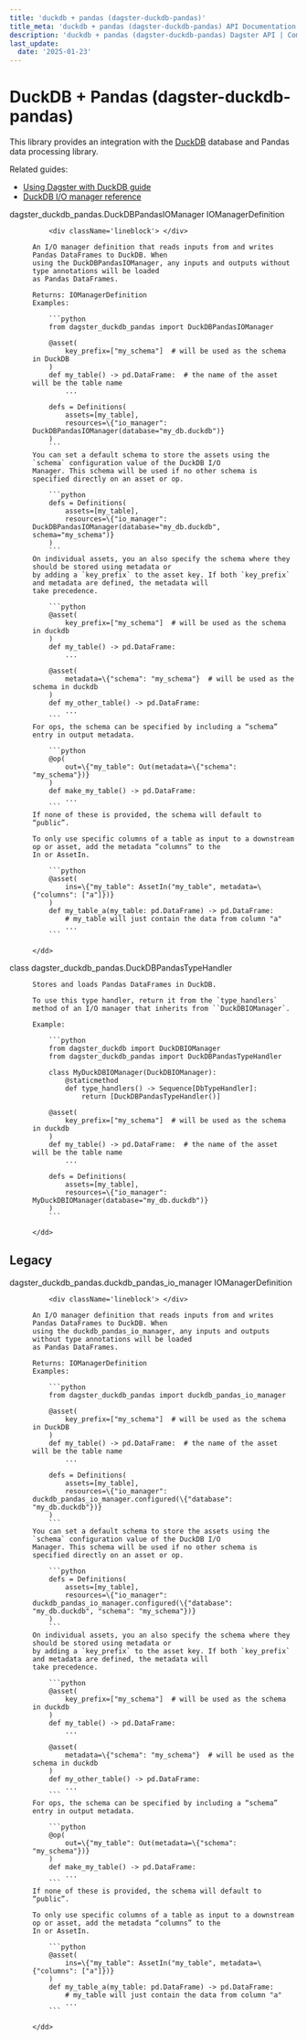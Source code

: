 ```yaml
---
title: 'duckdb + pandas (dagster-duckdb-pandas)'
title_meta: 'duckdb + pandas (dagster-duckdb-pandas) API Documentation - Build Better Data Pipelines | Python Reference Documentation for Dagster'
description: 'duckdb + pandas (dagster-duckdb-pandas) Dagster API | Comprehensive Python API documentation for Dagster, the data orchestration platform. Learn how to build, test, and maintain data pipelines with our detailed guides and examples.'
last_update:
  date: '2025-01-23'
---
```


<div class="section" id="duckdb-pandas-dagster-duckdb-pandas">


# DuckDB + Pandas (dagster-duckdb-pandas)

This library provides an integration with the [DuckDB](https://duckdb.org/) database and Pandas data processing library.

Related guides:

  - [Using Dagster with DuckDB guide](https://docs.dagster.io/integrations/duckdb)
  - [DuckDB I/O manager reference](https://docs.dagster.io/integrations/duckdb/reference)


<dl>
    <dt><Link id='dagster_duckdb_pandas.DuckDBPandasIOManager'>dagster_duckdb_pandas.DuckDBPandasIOManager IOManagerDefinition</Link></dt>
    <dd>

        <div className='lineblock'> </div>

    An I/O manager definition that reads inputs from and writes Pandas DataFrames to DuckDB. When
    using the DuckDBPandasIOManager, any inputs and outputs without type annotations will be loaded
    as Pandas DataFrames.

    Returns: IOManagerDefinition
    Examples:

        ```python
        from dagster_duckdb_pandas import DuckDBPandasIOManager

        @asset(
            key_prefix=["my_schema"]  # will be used as the schema in DuckDB
        )
        def my_table() -> pd.DataFrame:  # the name of the asset will be the table name
            ...

        defs = Definitions(
            assets=[my_table],
            resources=\{"io_manager": DuckDBPandasIOManager(database="my_db.duckdb")}
        )
        ```
    You can set a default schema to store the assets using the `schema` configuration value of the DuckDB I/O
    Manager. This schema will be used if no other schema is specified directly on an asset or op.

        ```python
        defs = Definitions(
            assets=[my_table],
            resources=\{"io_manager": DuckDBPandasIOManager(database="my_db.duckdb", schema="my_schema")}
        )
        ```
    On individual assets, you an also specify the schema where they should be stored using metadata or
    by adding a `key_prefix` to the asset key. If both `key_prefix` and metadata are defined, the metadata will
    take precedence.

        ```python
        @asset(
            key_prefix=["my_schema"]  # will be used as the schema in duckdb
        )
        def my_table() -> pd.DataFrame:
            ...

        @asset(
            metadata=\{"schema": "my_schema"}  # will be used as the schema in duckdb
        )
        def my_other_table() -> pd.DataFrame:
            ...
        ```
    For ops, the schema can be specified by including a “schema” entry in output metadata.

        ```python
        @op(
            out=\{"my_table": Out(metadata=\{"schema": "my_schema"})}
        )
        def make_my_table() -> pd.DataFrame:
            ...
        ```
    If none of these is provided, the schema will default to “public”.

    To only use specific columns of a table as input to a downstream op or asset, add the metadata “columns” to the
    In or AssetIn.

        ```python
        @asset(
            ins=\{"my_table": AssetIn("my_table", metadata=\{"columns": ["a"]})}
        )
        def my_table_a(my_table: pd.DataFrame) -> pd.DataFrame:
            # my_table will just contain the data from column "a"
            ...
        ```

    </dd>

</dl>
<dl>
    <dt><Link id='dagster_duckdb_pandas.DuckDBPandasTypeHandler'>class dagster_duckdb_pandas.DuckDBPandasTypeHandler</Link></dt>
    <dd>

    Stores and loads Pandas DataFrames in DuckDB.

    To use this type handler, return it from the `type_handlers` method of an I/O manager that inherits from ``DuckDBIOManager`.

    Example:

        ```python
        from dagster_duckdb import DuckDBIOManager
        from dagster_duckdb_pandas import DuckDBPandasTypeHandler

        class MyDuckDBIOManager(DuckDBIOManager):
            @staticmethod
            def type_handlers() -> Sequence[DbTypeHandler]:
                return [DuckDBPandasTypeHandler()]

        @asset(
            key_prefix=["my_schema"]  # will be used as the schema in duckdb
        )
        def my_table() -> pd.DataFrame:  # the name of the asset will be the table name
            ...

        defs = Definitions(
            assets=[my_table],
            resources=\{"io_manager": MyDuckDBIOManager(database="my_db.duckdb")}
        )
        ```

    </dd>

</dl>
<div class="section" id="legacy">

## Legacy

<dl>
    <dt><Link id='dagster_duckdb_pandas.duckdb_pandas_io_manager'>dagster_duckdb_pandas.duckdb_pandas_io_manager IOManagerDefinition</Link></dt>
    <dd>

        <div className='lineblock'> </div>

    An I/O manager definition that reads inputs from and writes Pandas DataFrames to DuckDB. When
    using the duckdb_pandas_io_manager, any inputs and outputs without type annotations will be loaded
    as Pandas DataFrames.

    Returns: IOManagerDefinition
    Examples:

        ```python
        from dagster_duckdb_pandas import duckdb_pandas_io_manager

        @asset(
            key_prefix=["my_schema"]  # will be used as the schema in DuckDB
        )
        def my_table() -> pd.DataFrame:  # the name of the asset will be the table name
            ...

        defs = Definitions(
            assets=[my_table],
            resources=\{"io_manager": duckdb_pandas_io_manager.configured(\{"database": "my_db.duckdb"})}
        )
        ```
    You can set a default schema to store the assets using the `schema` configuration value of the DuckDB I/O
    Manager. This schema will be used if no other schema is specified directly on an asset or op.

        ```python
        defs = Definitions(
            assets=[my_table],
            resources=\{"io_manager": duckdb_pandas_io_manager.configured(\{"database": "my_db.duckdb", "schema": "my_schema"})}
        )
        ```
    On individual assets, you an also specify the schema where they should be stored using metadata or
    by adding a `key_prefix` to the asset key. If both `key_prefix` and metadata are defined, the metadata will
    take precedence.

        ```python
        @asset(
            key_prefix=["my_schema"]  # will be used as the schema in duckdb
        )
        def my_table() -> pd.DataFrame:
            ...

        @asset(
            metadata=\{"schema": "my_schema"}  # will be used as the schema in duckdb
        )
        def my_other_table() -> pd.DataFrame:
            ...
        ```
    For ops, the schema can be specified by including a “schema” entry in output metadata.

        ```python
        @op(
            out=\{"my_table": Out(metadata=\{"schema": "my_schema"})}
        )
        def make_my_table() -> pd.DataFrame:
            ...
        ```
    If none of these is provided, the schema will default to “public”.

    To only use specific columns of a table as input to a downstream op or asset, add the metadata “columns” to the
    In or AssetIn.

        ```python
        @asset(
            ins=\{"my_table": AssetIn("my_table", metadata=\{"columns": ["a"]})}
        )
        def my_table_a(my_table: pd.DataFrame) -> pd.DataFrame:
            # my_table will just contain the data from column "a"
            ...
        ```

    </dd>

</dl>
</div></div>
